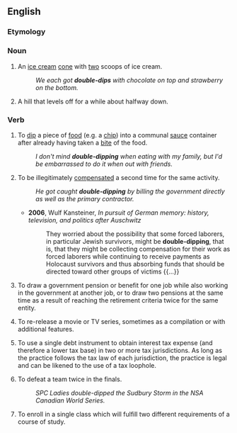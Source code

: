 {{also|double dip}}

==English==

===Etymology===
{{compound|en|double|dip}}

===Noun===
{{en-noun}}

# {{lb|en|informal}} An [[ice cream]] [[cone]] with [[two]] scoops of ice cream.
#: ''We each got '''double-dips''' with chocolate on top and strawberry on the bottom.''
# {{lb|en|roller coasters}} A hill that levels off for a while about halfway down.

===Verb===
{{en-verb|double-dipp}}

# {{lb|en|informal}} To [[dip]] a piece of [[food]] (e.g. a [[chip]]) into a communal [[sauce]] container after already having taken a [[bite]] of the food.
#: ''I don't mind '''double-dipping''' when eating with my family, but I'd be embarrassed to do it when out with friends.''
# {{lb|en|informal}} To be illegitimately [[compensate]]d a second time for the same activity.
#: ''He got caught '''double-dipping''' by billing the government directly as well as the primary contractor.''
#* '''2006''', Wulf Kansteiner, ''In pursuit of German memory: history, television, and politics after Auschwitz''
#*: They worried about the possibility that some forced laborers, in particular Jewish survivors, might be '''double-dipping''', that is, that they might be collecting compensation for their work as forced laborers while continuing to receive payments as Holocaust survivors and thus absorbing funds that should be directed toward other groups of victims {{...}}
# {{lb|en|informal}} To draw a government pension or benefit for one job while also working in the government at another job, or to draw two pensions at the same time as a result of reaching the retirement criteria twice for the same entity.
# {{lb|en|entertainment industry}} To re-release a movie or TV series, sometimes as a compilation or with additional features.
# {{lb|en|US|finance}} To use a single debt instrument to obtain interest tax expense (and therefore a lower tax base) in two or more tax jurisdictions. As long as the practice follows the tax law of each jurisdiction, the practice is legal and can be likened to the use of a tax loophole.
# {{lb|en|softball}} To defeat a team twice in the finals.
#: ''SPC Ladies double-dipped the Sudbury Storm in the NSA Canadian World Series.''
# {{lb|en|higher education}} To enroll in a single class which will fulfill two different requirements of a course of study.